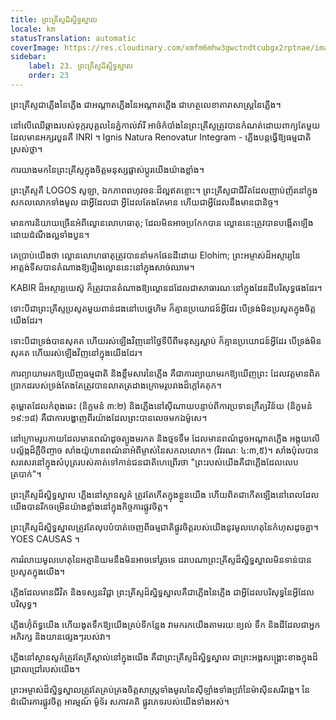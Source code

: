 ```yaml
---
title: ព្រះគ្រីស្ទដ៏ស្និទ្ធស្នាល
locale: km
statusTranslation: automatic
coverImage: https://res.cloudinary.com/xmfm6mhw3gwctndtcubgx2rptnae/image/upload/v1741354419/small_cover_la_gran_rebelion_28716e29d2.webp
sidebar:
    label: 23. ព្រះគ្រីស្ទដ៏ស្និទ្ធស្នាល
    order: 23
---
```

ព្រះគ្រីស្ទ​ជា​ភ្លើង​នៃ​ភ្លើង ជា​អណ្តាតភ្លើង​នៃ​អណ្តាតភ្លើង ជា​ហត្ថលេខា​តារាសាស្ត្រ​នៃ​ភ្លើង។

នៅលើ​ឈើឆ្កាង​របស់​ទុក្ករបុគ្គល​នៃ​ភ្នំ​កាល់វ៉ារី អាថ៌កំបាំង​នៃ​ព្រះគ្រីស្ទ​ត្រូវ​បាន​កំណត់​ដោយ​ពាក្យ​តែ​មួយ​ដែល​មាន​អក្សរ​បួន​គឺ INRI ។ Ignis Natura Renovatur Integram - ភ្លើង​បន្ត​ធ្វើ​ឱ្យ​ធម្មជាតិ​ស្រស់​ថ្លា។

ការ​យាង​មក​នៃ​ព្រះគ្រីស្ទ​ក្នុង​ចិត្ត​មនុស្ស​ផ្លាស់ប្តូរ​យើង​យ៉ាង​ខ្លាំង។

ព្រះគ្រីស្ទ​គឺ LOGOS សូឡា, ឯកភាព​ពហុវចនៈ​ដ៏​ល្អឥតខ្ចោះ។ ព្រះគ្រីស្ទ​ជា​ជីវិត​ដែល​ញាប់​ញ័រ​នៅ​ក្នុង​សកលលោក​ទាំង​មូល ជា​អ្វី​ដែល​ជា អ្វី​ដែល​តែង​តែ​មាន ហើយ​ជា​អ្វី​ដែល​នឹង​មាន​ជានិច្ច។

មាន​ការ​និយាយ​ច្រើន​អំពី​ល្ខោន​លោហធាតុ; ដែល​មិន​អាច​ប្រកែក​បាន ល្ខោន​នេះ​ត្រូវ​បាន​បង្កើត​ឡើង​ដោយ​ដំណឹងល្អ​ទាំង​បួន។

គេ​ប្រាប់​យើង​ថា ល្ខោន​លោហធាតុ​ត្រូវ​បាន​នាំ​មក​ផែនដី​ដោយ Elohim; ព្រះអម្ចាស់​ដ៏​អស្ចារ្យ​នៃ​អាត្លង់ទីស​បាន​តំណាង​ឱ្យ​រឿង​ល្ខោន​នេះ​នៅ​ក្នុង​សាច់ឈាម។

KABIR ដ៏​អស្ចារ្យ​យេស៊ូ ក៏​ត្រូវ​បាន​តំណាង​ឱ្យ​ល្ខោន​ដដែល​ជា​សាធារណៈ​នៅ​ក្នុង​ដែនដី​បរិសុទ្ធ​ផង​ដែរ។

ទោះ​បី​ជា​ព្រះគ្រីស្ទ​ប្រសូត​មួយ​ពាន់​ដង​នៅ​បេថ្លេហិម ក៏​គ្មាន​ប្រយោជន៍​អ្វី​ដែរ បើ​ទ្រង់​មិន​ប្រសូត​ក្នុង​ចិត្ត​យើង​ដែរ។

ទោះ​បី​ជា​ទ្រង់​បាន​សុគត ហើយ​រស់​ឡើង​វិញ​នៅ​ថ្ងៃ​ទី​បី​ពី​មនុស្ស​ស្លាប់ ក៏​គ្មាន​ប្រយោជន៍​អ្វី​ដែរ បើ​ទ្រង់​មិន​សុគត ហើយ​រស់​ឡើង​វិញ​នៅ​ក្នុង​យើង​ដែរ។

ការ​ព្យាយាម​រក​ឱ្យ​ឃើញ​ធម្មជាតិ និង​ខ្លឹមសារ​នៃ​ភ្លើង គឺ​ជា​ការ​ព្យាយាម​រក​ឱ្យ​ឃើញ​ព្រះ ដែល​វត្តមាន​ពិត​ប្រាកដ​របស់​ទ្រង់​តែង​តែ​ត្រូវ​បាន​លាតត្រដាង​ក្រោម​រូបរាង​ដ៏​ក្ដៅ​គគុក។

គុម្ពោត​ដែល​កំពុង​ឆេះ (និក្ខមនំ ៣:២) និង​ភ្លើង​នៅ​ស៊ីណាយ​បន្ទាប់​ពី​ការ​ប្រទាន​ក្រឹត្យ​វិន័យ (និក្ខមនំ ១៩:១៨) គឺ​ជា​ការ​បង្ហាញ​ពីរ​យ៉ាង​ដែល​ព្រះ​បាន​លេច​មក​ឯ​ម៉ូសេ។

នៅ​ក្រោម​រូប​កាយ​ដែល​មាន​ពណ៌​ដូច​ត្បូង​មរកត និង​ថ្ម​ទទឹម ដែល​មាន​ពណ៌​ដូច​អណ្តាត​ភ្លើង អង្គុយ​លើ​បល្ល័ង្ក​ដ៏​ភ្លឺ​ចិញ្ចាច សាំង​យ៉ូហាន​ពណ៌នា​អំពី​ម្ចាស់​នៃ​សកលលោក។ (វិវរណៈ ៤:៣,៥)។ សាំង​ប៉ុល​បាន​សរសេរ​នៅ​ក្នុង​សំបុត្រ​របស់​គាត់​ទៅ​កាន់​ជន​ជាតិ​ហេព្រើរ​ថា "ព្រះ​របស់​យើង​គឺ​ជា​ភ្លើង​ដែល​លេប​ត្របាក់"។

ព្រះគ្រីស្ទ​ដ៏​ស្និទ្ធស្នាល ភ្លើង​នៅ​ស្ថានសួគ៌ ត្រូវ​តែ​កើត​ក្នុង​ខ្លួន​យើង ហើយ​ពិត​ជា​កើត​ឡើង​នៅ​ពេល​ដែល​យើង​បាន​រីកចម្រើន​យ៉ាង​ខ្លាំង​នៅ​ក្នុង​កិច្ចការ​ផ្លូវចិត្ត។

ព្រះគ្រីស្ទ​ដ៏​ស្និទ្ធស្នាល​ត្រូវ​តែ​លុប​បំបាត់​ចេញ​ពី​ធម្មជាតិ​ផ្លូវចិត្ត​របស់​យើង​នូវ​មូលហេតុ​នៃ​កំហុស​ដូច​គ្នា។ YOES CAUSAS ។

ការ​រំលាយ​មូលហេតុ​នៃ​អត្មានិយម​នឹង​មិន​អាច​ទៅ​រួច​ទេ ដរាប​ណា​ព្រះគ្រីស្ទ​ដ៏​ស្និទ្ធស្នាល​មិន​ទាន់​បាន​ប្រសូត​ក្នុង​យើង។

ភ្លើង​ដែល​មាន​ជីវិត និង​ទស្សនវិជ្ជា ព្រះគ្រីស្ទ​ដ៏​ស្និទ្ធស្នាល​គឺ​ជា​ភ្លើង​នៃ​ភ្លើង ជា​អ្វី​ដែល​បរិសុទ្ធ​នៃ​អ្វី​ដែល​បរិសុទ្ធ។

ភ្លើង​ហ៊ុំ​ព័ទ្ធ​យើង ហើយ​ងូត​ទឹក​ឱ្យ​យើង​គ្រប់​ទី​កន្លែង វា​មក​រក​យើង​តាម​រយៈ​ខ្យល់ ទឹក និង​ដី​ដែល​ជា​អ្នក​អភិរក្ស និង​យាន​ផ្សេងៗ​របស់​វា។

ភ្លើង​នៅ​ស្ថានសួគ៌​ត្រូវ​តែ​គ្រីស្តាល់​នៅ​ក្នុង​យើង គឺ​ជា​ព្រះគ្រីស្ទ​ដ៏​ស្និទ្ធស្នាល ជា​ព្រះ​អង្គ​សង្គ្រោះ​ខាង​ក្នុង​ដ៏​ជ្រាលជ្រៅ​របស់​យើង។

ព្រះអម្ចាស់​ដ៏​ស្និទ្ធស្នាល​ត្រូវ​តែ​គ្រប់គ្រង​ចិត្តសាស្ត្រ​ទាំង​មូល​នៃ​ស៊ីឡាំង​ទាំង​ប្រាំ​នៃ​ម៉ាស៊ីន​សរីរាង្គ។ នៃ​ដំណើរការ​ផ្លូវចិត្ត អារម្មណ៍ ម៉ូទ័រ សភាវគតិ ផ្លូវភេទ​របស់​យើង​ទាំងអស់។

